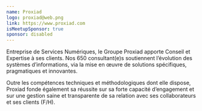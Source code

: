 ```yaml
---
name: Proxiad
logo: proxiad@web.png
link: https://www.proxiad.com
isMeetupSponsor: true
sponsor: disabled
---
```


Entreprise de Services Numériques, le Groupe Proxiad apporte Conseil et
Expertise à ses clients. Nos 650 consultant(e)s soutiennent l’évolution des
systèmes d’informations, via la mise en œuvre de solutions spécifiques,
pragmatiques et innovantes.

Outre les compétences techniques et méthodologiques dont elle dispose, Proxiad
fonde également sa réussite sur sa forte capacité d’engagement et sur une
gestion saine et transparente de sa relation avec ses collaborateurs et ses
clients (F/H).